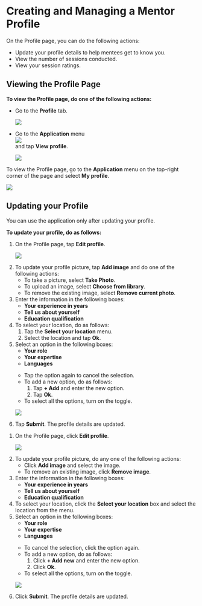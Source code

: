 
# Creating and Managing a Mentor Profile

On the Profile page, you can do the following actions:

<ul>
<li>Update your profile details to help mentees get to know you.</li>
<li>View the number of sessions conducted.</li>
<li>View your session ratings.</li>
</ul>

## Viewing the Profile Page

<Tabs>
<TabItem value="mentored mobile application" label="Mobile App" default>
<p><b>To view the Profile page, do one of the following actions:</b></p>
<ul>
<li>Go to the <b>Profile</b> tab.
<p>
    <img src={ProfileIcon} />
</p>
</li>
<li>Go to the <b>Application</b> menu <div class="inlineImg"><img src={BurgerMenu}/></div> and tap <b>View profile</b>.
<p>
    <img src={ViewMentorProfile} />
</p>
</li>
</ul>
</TabItem>
<TabItem value="mentored portal" label="Web Portal">
<p>To view the Profile page, go to the <b>Application</b> menu on the top-right corner of the page and select <b>My profile</b>.</p>
<p>
<img src={PortalAppMenu} />
</p>
</TabItem>
</Tabs>

## Updating your Profile

<Admonition type="note">
<p>You can use the application only after updating your profile.</p>
</Admonition>

<b>To update your profile, do as follows:</b>

<Tabs>
<TabItem value="mentored mobile application" label="Mobile App" default>
<ol>
<li>On the Profile page, tap <b>Edit profile</b>.
<p>
    <img src={EditMentorProfile} />
</p>
</li>
<li>To update your profile picture, tap <b>Add image</b> and do one of the following actions:
    <ul>
    <li>To take a picture, select <b>Take Photo</b>.</li>
    <li>To upload an image, select <b>Choose from library</b>.</li>
    <li>To remove the existing image, select <b>Remove current photo</b>.</li>
    </ul>
</li>
<li>Enter the information in the following boxes:
<ul>
<li><b>Your experience in years</b></li>
<li><b>Tell us about yourself</b></li>
<li><b>Education qualification</b></li>
</ul>
</li>
<li>To select your location, do as follows:
    <ol>
    <li>Tap the <b>Select your location</b> menu.</li>
    <li>Select the location and tap <b>Ok</b>.</li>
    </ol>
</li>
<li>Select an option in the following boxes:
<ul>
<li><b>Your role</b></li>
<li><b>Your expertise</b></li>
<li><b>Languages</b></li>
</ul>
<p>
    <Admonition type="tip">
    <ul>
    <li>Tap the option again to cancel the selection.</li>
    <li>To add a new option, do as follows:
        <ol>
        <li>Tap <b>+ Add</b> and enter the new option.</li>
        <li>Tap <b>Ok</b>.</li>
        </ol>
    </li>
    <li>To select all the options, turn on the toggle.</li>
    </ul>
    </Admonition>
</p>
<p>
    <img src={CreateProfileOptions} />
</p>
</li>
<li>Tap <b>Submit</b>. The profile details are updated.</li>
</ol>
</TabItem>
<TabItem value="mentored portal" label="Web Portal">
<ol>
<li>On the Profile page, click <b>Edit profile</b>.
<p>
    <img src={PortalEditMentorProfile} />
</p>
</li>
<li>To update your profile picture, do any one of the following actions: 
<ul>
<li>Click <b>Add image</b> and select the image.</li>
<li>To remove an existing image, click <b>Remove image</b>.</li>
</ul>
</li>
<li>Enter the information in the following boxes:
    <ul>
    <li><b>Your experience in years</b></li>
    <li><b>Tell us about yourself</b></li>
    <li><b>Education qualification</b></li>
    </ul>
</li>
<li>To select your location, click the <b>Select your location</b> box and select the location from the menu.</li>
<li>Select an option in the following boxes:
    <ul>
    <li><b>Your role</b></li>
    <li><b>Your expertise</b></li>
    <li><b>Languages</b></li>
    </ul>
<p>
    <Admonition type="tip">
    <ul>
    <li>To cancel the selection, click the option again.</li>
    <li>To add a new option, do as follows:
        <ol>
        <li>Click <b>+ Add new</b> and enter the new option.</li>
        <li>Click <b>Ok</b>.</li>
        </ol>
    </li>
    <li>To select all the options, turn on the toggle.</li>
    </ul>
    </Admonition>
</p>
<p>
    <img src={PortalCreateProfileOptions} />
</p>
</li>
<li>Click <b>Submit</b>. The profile details are updated.</li>
</ol>
</TabItem>
</Tabs>